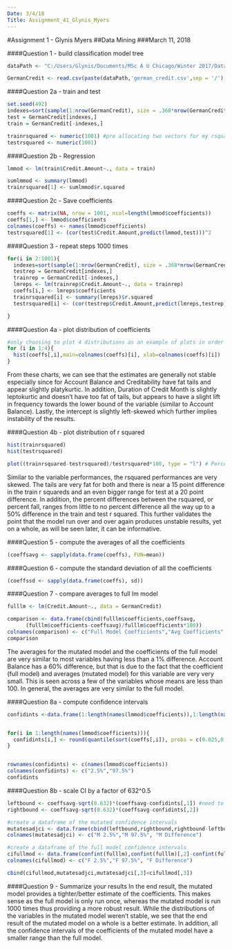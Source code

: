 ---
Date: 3/4/18
Title: Assignment_41_Glynis_Myers
---

#Assignment 1 - Glynis Myers
##Data Mining
###March 11, 2018

####Question 1 - build classification model tree

```{r}
dataPath <- "C:/Users/Glynis/Documents/MSc A U Chicago/Winter 2017/Data Mining"

GermanCredit <- read.csv(paste(dataPath,'german_credit.csv',sep = '/'), header=TRUE)
```


####Question 2a - train and test
```{r}
set.seed(492)
indexes=sort(sample(1:nrow(GermanCredit), size = .368*nrow(GermanCredit)))
test = GermanCredit[indexes,]
train = GermanCredit[-indexes,]

trainrsquared <- numeric(1001) #pre allocating two vectors for my rsquared inputs
testrsquared <- numeric(1001)
```


####Question 2b - Regression
```{r}
lmmod <- lm(train$Credit.Amount~., data = train)

sumlmmod <- summary(lmmod)
trainrsquared[1] <- sumlmmod$r.squared

```


####Question 2c - Save coefficients
```{r}
coeffs <- matrix(NA, nrow = 1001, ncol=length(lmmod$coefficients))
coeffs[1,] <- lmmod$coefficients
colnames(coeffs) <- names(lmmod$coefficients)
testrsquared[1] <- (cor(test$Credit.Amount,predict(lmmod,test)))^2
```


####Question 3 - repeat steps 1000 times
```{r}
for(i in 2:1001){
  indexes=sort(sample(1:nrow(GermanCredit), size = .368*nrow(GermanCredit)))
  testrep = GermanCredit[indexes,]
  trainrep = GermanCredit[-indexes,]
  lmreps <- lm(trainrep$Credit.Amount~., data = trainrep)
  coeffs[i,] <- lmreps$coefficients
  trainrsquared[i] <- summary(lmreps)$r.squared
  testrsquared[i] <- (cor(testrep$Credit.Amount,predict(lmreps,testrep)))^2

}
```


####Question 4a - plot distribution of coefficients
```{r}
#only choosing to plot 4 distributions as an example of plots in order to reduce the number of plots in the rmd file
for (i in 1:4){
  hist(coeffs[,i],main=colnames(coeffs)[i], xlab=colnames(coeffs)[i])
}


```

From these charts, we can see that the estimates are generally not stable especially since for Account Balance and Creditability have fat tails and appear slightly platykurtic.  In addition, Duration of Credit Month is slightly leptokurtic and doesn't have too fat of tails, but appears to have a slight lift in frequency towards the lower bound of the variable (similar to Account Balance).  Lastly, the intercept is slightly left-skewed which further implies instability of the results.


####Question 4b - plot distribution of r squared
```{r}
hist(trainrsquared)
hist(testrsquared)

plot((trainrsquared-testrsquared)/testrsquared*100, type = "l") # Percent Fall of r squared

```

Similar to the variable performances, the rsquared performances are very skewed.  The tails are very fat for both and there is near a 15 point difference in the train r squareds and an even bigger range for test at a 20 point difference.  In addition, the percent differences between the rsquared, or percent fall, ranges from little to no percent difference all the way up to a 50% difference in the train and test r squared.  This further validates the point that the model run over and over again produces unstable results, yet on a whole, as will be seen later, it can be informative.


####Question 5 - compute the averages of all the coefficients
```{r}

(coeffsavg <- sapply(data.frame(coeffs), FUN=mean))

```

####Question 6 - compute the standard deviation of all the coefficients
```{r}

(coeffssd <- sapply(data.frame(coeffs), sd))
```

####Question 7 - compare averages to full lm model
```{r}
fulllm <- lm(Credit.Amount~., data = GermanCredit)

comparison <- data.frame(cbind(fulllm$coefficients,coeffsavg,
      (fulllm$coefficients-coeffsavg)/fulllm$coefficients*100))
colnames(comparison) <- c("Full Model Coefficients","Avg Coefficients", "Percent Difference")
comparison
```
The averages for the mutated model and the coefficients of the full model are very similar to most variables having less than a 1% difference.  Account Balance has a 60% difference, but that is due to the fact that the coefficient (full model) and averages (mutated model) for this variable are very very small.  This is seen across a few of the variables whose means are less than 100.  In general, the averages are very similar to the full model.


####Question 8a - compute confidence intervals
```{r}

confidints <-data.frame(1:length(names(lmmod$coefficients)),1:length(names(lmmod$coefficients)), row.names = names(lmmod$coefficients))


for(i in 1:length(names(lmmod$coefficients))){
  confidints[i,] <- round(quantile(sort(coeffs[,i]), probs = c(0.025,0.975)),2)
}


rownames(confidints) <- c(names(lmmod$coefficients))
colnames(confidints) <- c("2.5%","97.5%")
confidints 
```


####Question 8b - scale CI by a factor of 632^0.5
```{r}
leftbound <- coeffsavg-sqrt(0.632)*(coeffsavg-confidints[,1]) #need to scale the mutated model as it was performed on a smaller subset which would mean the full model would outperform this one since it was looking at more values
rightbound <- coeffsavg-sqrt(0.632)*(coeffsavg-confidints[,2])

#create a dataframe of the mutated confidence intervals
mutatesadjci <- data.frame(cbind(leftbound,rightbound,rightbound-leftbound))
colnames(mutatesadjci) <- c("M 2.5%","M 97.5%", "M Difference")

#create a dataframe of the full model confidence intervals
cifullmod <- data.frame(confint(fulllm),confint(fulllm)[,2]-confint(fulllm)[,1])
colnames(cifullmod) <- c("F 2.5%","F 97.5%", "F Difference")

cbind(cifullmod,mutatesadjci,mutatesadjci[,3]<cifullmod[,3])
```

####Question 9 - Summarize your results
In the end result, the mutated model provides a tighter/better estimate of the coefficients.  This makes sense as the full model is only run once, whereas the mutated model is run 1000 times thus providing a more robust result.  While the distributions of the variables in the mutated model weren't stable, we see that the end result of the mutated model on a whole is a better estimate.  In addition, all the confidence intervals of the coefficients of the mutated model have a smaller range than the full model.

